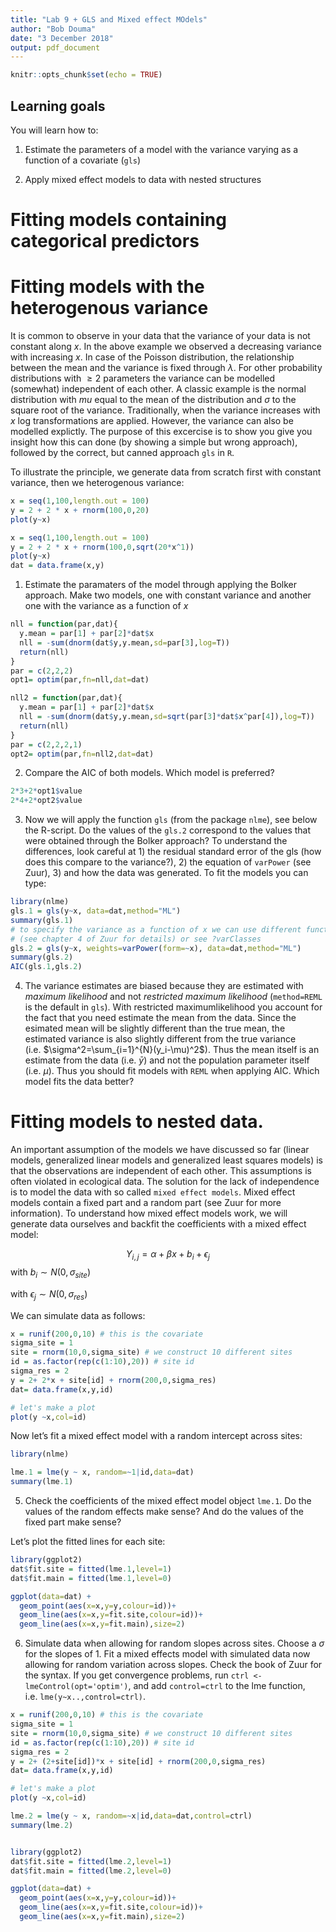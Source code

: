 ```yaml
---
title: "Lab 9 + GLS and Mixed effect MOdels"
author: "Bob Douma"
date: "3 December 2018"
output: pdf_document
---
```


```r
knitr::opts_chunk$set(echo = TRUE)
```


## Learning goals

You will learn how to: 

1. Estimate the parameters of a model with the variance varying as a function of a covariate (`gls`)

2. Apply mixed effect models to data with nested structures

#  Fitting models containing  categorical predictors

# Fitting models with the heterogenous variance 
It is common to observe in your data that the variance of your data is not constant along $x$. In the above example we observed a decreasing variance with increasing $x$. In case of the Poisson distribution, the relationship between the mean and the variance is fixed through $\lambda$. For other probability distributions with $\geq2$ parameters the variance can be modelled (somewhat) independent of each other. A classic example is the normal distribution with $mu$ equal to the mean of the distribution and $\sigma$ to the square root of the variance. Traditionally, when the variance increases with $x$ log transformations are applied. However, the variance can also be modelled explictly. The purpose of this excercise is to show you give you insight how this can done (by showing a simple but wrong approach), followed by the correct, but canned approach `gls` in `R`.

To illustrate the principle, we generate data from scratch first with constant variance, then we heterogenous variance:
```r
x = seq(1,100,length.out = 100)
y = 2 + 2 * x + rnorm(100,0,20)
plot(y~x)
```

```r
x = seq(1,100,length.out = 100)
y = 2 + 2 * x + rnorm(100,0,sqrt(20*x^1))
plot(y~x)
dat = data.frame(x,y)
```

1. Estimate the paramaters of the model through applying the Bolker approach. Make two models, one with constant variance and another one with the variance as a function of $x$

```r

nll = function(par,dat){
  y.mean = par[1] + par[2]*dat$x
  nll = -sum(dnorm(dat$y,y.mean,sd=par[3],log=T))
  return(nll)
}
par = c(2,2,2)
opt1= optim(par,fn=nll,dat=dat)

nll2 = function(par,dat){
  y.mean = par[1] + par[2]*dat$x
  nll = -sum(dnorm(dat$y,y.mean,sd=sqrt(par[3]*dat$x^par[4]),log=T))
  return(nll)
}
par = c(2,2,2,1)
opt2= optim(par,fn=nll2,dat=dat)
```

2. Compare the AIC of both models. Which model is preferred?
```r
2*3+2*opt1$value
2*4+2*opt2$value

```
3. Now we will apply the function `gls` (from the package `nlme`), see below the R-script. Do the values of the `gls.2` correspond to the values that were obtained through the Bolker approach? To understand the differences, look careful at 1) the residual standard error of the gls (how does this compare to the variance?), 2) the equation of `varPower` (see Zuur), 3) and how the data was generated. To fit the models you can type:
```r
library(nlme)
gls.1 = gls(y~x, data=dat,method="ML")
summary(gls.1)
# to specify the variance as a function of x we can use different functions
# (see chapter 4 of Zuur for details) or see ?varClasses
gls.2 = gls(y~x, weights=varPower(form=~x), data=dat,method="ML")
summary(gls.2)
AIC(gls.1,gls.2)
```


4. The variance estimates are biased because they are estimated with _maximum likelihood_ and not _restricted maximum likelihood_ (`method=REML` is the default in `gls`). With restricted maximumlikelihood you account for the fact that you need estimate the mean from the data. Since the esimated mean will be slightly different than the true mean, the estimated variance is also slightly different from the true variance (i.e. $\sigma^2=\sum_{i=1}^{N}(y_i-\mu)^2$). Thus the mean itself is an estimate from the data (i.e. $\bar{y}$) and not the population parameter itself (i.e. $\mu$). Thus you should fit models with `REML` when applying AIC. Which model fits the data better?


# Fitting models to nested data. 
An important assumption of the models we have discussed so far (linear models, generalized linear models and generalized least squares models) is that the observations are independent of each other. This assumptions is often violated in ecological data. The solution for the lack of independence is to model the data with so called `mixed effect models`. Mixed effect models contain a fixed part and a random part (see Zuur for more information). 
To understand how mixed effect models work, we will generate data ourselves and backfit the coefficients with a mixed effect model:

$$Y_{i,j} = \alpha+\beta x + b_{i}+\epsilon_{j}$$
with $b_{i} \sim N(0,\sigma_{site})$

with $\epsilon_{j} \sim N(0,\sigma_{res})$


We can simulate data as follows: 
```r
x = runif(200,0,10) # this is the covariate
sigma_site = 1
site = rnorm(10,0,sigma_site) # we construct 10 different sites
id = as.factor(rep(c(1:10),20)) # site id
sigma_res = 2
y = 2+ 2*x + site[id] + rnorm(200,0,sigma_res)
dat= data.frame(x,y,id)

# let's make a plot
plot(y ~x,col=id)
``` 

Now let's fit a mixed effect model with a random intercept across sites:

```r
library(nlme)

lme.1 = lme(y ~ x, random=~1|id,data=dat)
summary(lme.1)
``` 

5. Check the coefficients of the mixed effect model object `lme.1`. Do the values of the random effects make sense? And do the values of the fixed  part make sense?

Let's plot the fitted lines for each site:

```r
library(ggplot2)
dat$fit.site = fitted(lme.1,level=1)
dat$fit.main = fitted(lme.1,level=0)

ggplot(data=dat) + 
  geom_point(aes(x=x,y=y,colour=id))+
  geom_line(aes(x=x,y=fit.site,colour=id))+
  geom_line(aes(x=x,y=fit.main),size=2)

``` 

6. Simulate data when allowing for random slopes across sites. Choose a $\sigma$ for the slopes of 1. Fit a mixed effects model with simulated data now allowing for random variation across slopes. Check the book of Zuur for the syntax. If you get convergence problems, run `ctrl <- lmeControl(opt='optim')`, and add `control=ctrl` to the lme function, i.e. `lme(y~x..,control=ctrl)`.
```r

x = runif(200,0,10) # this is the covariate
sigma_site = 1
site = rnorm(10,0,sigma_site) # we construct 10 different sites
id = as.factor(rep(c(1:10),20)) # site id
sigma_res = 2
y = 2+ (2+site[id])*x + site[id] + rnorm(200,0,sigma_res)
dat= data.frame(x,y,id)

# let's make a plot
plot(y ~x,col=id)

lme.2 = lme(y ~ x, random=~x|id,data=dat,control=ctrl)
summary(lme.2)


library(ggplot2)
dat$fit.site = fitted(lme.2,level=1)
dat$fit.main = fitted(lme.2,level=0)

ggplot(data=dat) + 
  geom_point(aes(x=x,y=y,colour=id))+
  geom_line(aes(x=x,y=fit.site,colour=id))+
  geom_line(aes(x=x,y=fit.main),size=2)

``` 
